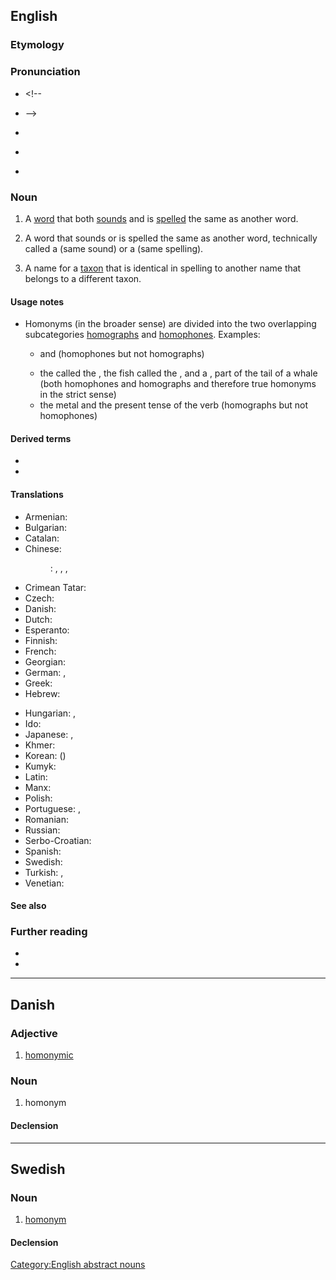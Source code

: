 {{also|Homonym}}
==English==

===Etymology===
{{confix|en|homo|onym}}

===Pronunciation===
* <!--{{IPA|en|/ˈhä-mə-ˌnim/}}
* {{IPA|/en|ˈhō-mə-ˌnim/}} -->
* {{a|RP}} {{IPA|en|/ˈhɒm.əˌnɪm/}}
* {{a|GA}} {{IPA|en|/ˈhɑm.əˌnɪm/}}
* {{audio|en|en-us-homonym.ogg|Audio (US)}}

===Noun===
{{en-noun}}

# {{lb|en|semantics|strict sense}} A [[word]] that both [[sound#Verb|sounds]] and is [[spell#Etymology 2|spelled]] the same as another word.
# {{lb|en|loosely}} A word that sounds or is spelled the same as another word, technically called a {{m|en|homophone}} (same sound) or a {{m|en|homograph}} (same spelling).
# {{lb|en|taxonomy}} A name for a [[taxon]] that is identical in spelling to another name that belongs to a different taxon.

====Usage notes====
* Homonyms (in the broader sense) are divided into the two overlapping subcategories [[homograph]]s and [[homophone]]s. Examples:
** {{m|en|die}} and {{m|en|dye}} (homophones but not homographs)
** the {{m|en|parasitic}} {{m|en|flatworm}} called the {{m|en|fluke}}, the fish called the {{m|en|fluke}}, and a {{m|en|fluke}}, part of the tail of a whale (both homophones and homographs and therefore true homonyms in the strict sense)
** the metal {{m|en|lead}} and the present tense of the verb {{m|en|lead}} (homographs but not homophones)

====Derived terms====
* {{l|en|homonymic}}
* {{l|en|homonymous}}

====Translations====
{{trans-top|word with the same sound or spelling}}
* Armenian: {{t+|hy|համանուն}}
* Bulgarian: {{t+|bg|омоним|m}}
* Catalan: {{t+|ca|homònim|m|n}}
* Chinese:
*: {{ttbc|cmn}}: {{t|cmn|同音異義詞|sc=Hani}}, {{t|cmn|同音异义词|tr=tóngyīn yìyì|sc=Hani}}, {{t+|cmn|同音詞|sc=Hani}}, {{t+|cmn|同音词|tr=tóngyīncí|sc=Hani}}
* Crimean Tatar: {{t|crh|omonim}}
* Czech: {{t+|cs|homonymum|n}}
* Danish: {{t+|da|homonym|n}}
* Dutch: {{t+|nl|homoniem|n}}
* Esperanto: {{t|eo|homonimo}}
* Finnish: {{t+|fi|homonymia}}
* French: {{t+|fr|homonyme|m|n}}
* Georgian: {{t|ka|ომონიმი}}
* German: {{t+|de|Homonym|n}}, {{t|de|Homonymum|n}}
* Greek: {{t+|el|ομώνυμο|n}}
* Hebrew: {{t|he|הוֹמוֹנִים|m}}
{{trans-mid}}
* Hungarian: {{t|hu|homonima}}, {{t|hu|azonos alakú szó}}
* Ido: {{t+|io|homonimo}}
* Japanese: {{t+|ja|同音異義語|tr=dōon igigo}}, {{t|ja|同音語|tr=dōongo}}
* Khmer: {{t|km|កល្បពាក្យ|sc=Khmr|tr=kɑlpa’ piek}}
* Korean: {{t+|ko|동음이의어}} ({{t+|ko|同音異義語}})
* Kumyk: {{t|kum|аваздаш|tr=avazdaş}}
* Latin: {{t|la|homonymum|n}}
* Manx: {{t|gv|co-ennym|m}}
* Polish: {{t+|pl|homonim|m-in}}
* Portuguese: {{t+|pt|homónimo|m}} {{qualifier|Portugal}}, {{t+|pt|homônimo}} {{qualifier|Brazil}}
* Romanian: {{t+|ro|omonim|m}}
* Russian: {{t+|ru|омо́ним|m}}
* Serbo-Croatian: {{t+|sh|homonim|m}}
* Spanish: {{t+|es|homónimo|m}}
* Swedish: {{t+|sv|homonym|c}}
* Turkish: {{t+|tr|homonim}}, {{t+|tr|sesteş}}
* Venetian: {{t|vec|omònemo|m}}
{{trans-bottom}}

====See also====
{{nyms|en}}

===Further reading===
* {{pedia}}
* {{pedia|homonym (biology)}}

[[Category:English abstract nouns]]

----

==Danish==

===Adjective===
{{da-adj|t|e}}

# [[homonymic]]

===Noun===
{{da-noun}}

# homonym

====Declension====
{{da-decl|et|er}}

----

==Swedish==

===Noun===
{{sv-noun|c}}

# [[#English|homonym]]

====Declension====
{{sv-infl-noun-c-er}}